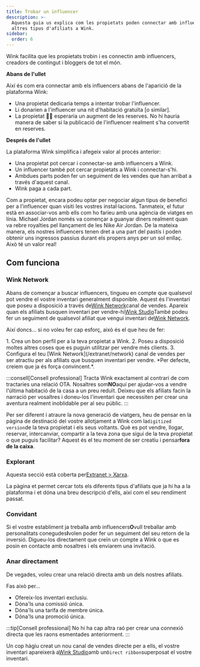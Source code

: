 ```yaml
---
title: Trobar un influencer
description: >-
  Aquesta guia us explica com les propietats poden connectar amb influencers i
  altres tipus d'afiliats a Wink.
sidebar:
  order: 6
---
```


Wink facilita que les propietats trobin i es connectin amb influencers, creadors de contingut i bloggers de tot el món.

**Abans de l'ullet**

Així és com era connectar amb els influencers abans de l'aparició de la plataforma Wink:

* Una propietat dedicaria temps a intentar trobar l'influencer.
* Li donarien a l'influencer una nit d'habitació gratuïta \[o similar].
* La propietat 🤞🏻 esperaria un augment de les reserves. No hi hauria manera de saber si la publicació de l'influencer realment s'ha convertit en reserves.

**Després de l'ullet**

La plataforma Wink simplifica i afegeix valor al procés anterior:

* Una propietat pot cercar i connectar-se amb influencers a Wink.
* Un influencer també pot cercar propietats a Wink i connectar-s'hi.
* Ambdues parts poden fer un seguiment de les vendes que han arribat a través d'aquest canal.
* Wink paga a cada part.

Com a propietat, encara podeu optar per negociar algun tipus de benefici per a l'influencer quan visiti les vostres instal·lacions.
Tanmateix, el futur està en associar-vos amb ells com ho faríeu amb una agència de viatges en línia.
Michael Jordan només va començar a guanyar diners realment quan va rebre royalties pel llançament de les Nike Air Jordan.
De la mateixa manera, els nostres influencers tenen dret a una part del pastís i poden obtenir uns ingressos passius durant els propers anys per un sol enllaç. Això té un valor real!

## Com funciona

### Wink Network

Abans de començar a buscar influencers, tingueu en compte que qualsevol pot vendre el vostre inventari generalment disponible.
Aquest és l'inventari que poseu a disposició a través de[Wink Network](/extranet/network)canal de vendes.
Apareix quan els afiliats busquen inventari per vendre-hi[Wink Studio](/studio/what-is-studio)També podeu fer un seguiment de qualsevol afiliat que vengui inventari de[Wink Network](/extranet/network).

Així doncs... si no voleu fer cap esforç, això és el que heu de fer:

<Steps>
  1. Crea un bon perfil per a la teva propietat a Wink.
  2. Poseu a disposició moltes altres coses que es puguin utilitzar per vendre més clients.
  3. Configura el teu [Wink Network](/extranet/network) canal de vendes per ser atractiu per als afiliats que busquen inventari per vendre. *Per defecte, creiem que ja és força convincent.*.
</Steps>


:::consell\[Consell professional]
Tracta Wink exactament al contrari de com tractaries una relació OTA. Nosaltres som**NO**aquí per ajudar-vos a vendre l'última habitació de la casa a un preu reduït.
Deixeu que els afiliats facin la narració per vosaltres i doneu-los l'inventari que necessiten per crear una aventura realment inoblidable per al seu públic.
:::

Per ser diferent i atraure la nova generació de viatgers, heu de pensar en la pàgina de destinació del vostre allotjament a Wink com la`digitized version`de la teva propietat i els seus voltants.
Què es pot vendre, llogar, reservar, intercanviar, compartir a la teva zona que sigui de la teva propietat o que puguis facilitar? Aquest és el teu moment de ser creatiu i pensar**fora de la caixa**.

### Explorant

Aquesta secció està coberta per[Extranet > Xarxa](/extranet/network/#explore-network).

La pàgina et permet cercar tots els diferents tipus d'afiliats que ja hi ha a la plataforma i et dóna una breu descripció d'ells, així com el seu rendiment passat.

### Convidant

Si el vostre establiment ja treballa amb influencers**O**vull treballar amb personalitats conegudes**I**volen poder fer un seguiment del seu retorn de la inversió.
Digueu-los directament que creïn un compte a Wink o que es posin en contacte amb nosaltres i els enviarem una invitació.

### Anar directament

De vegades, voleu crear una relació directa amb un dels nostres afiliats.

Fas això per...

* Ofereix-los inventari exclusiu.
* Dóna'ls una comissió única.
* Dóna'ls una tarifa de membre única.
* Dóna'ls una promoció única.

:::tip\[Consell professional]
No hi ha cap altra raó per crear una connexió directa que les raons esmentades anteriorment.
:::

Un cop hàgiu creat un nou canal de vendes directe per a ells, el vostre inventari apareixerà a[Wink Studio](/studio/what-is-studio)amb un`Direct ribbon`superposat el vostre inventari.

